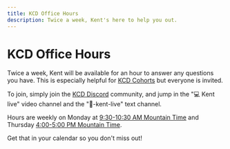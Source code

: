 ```yaml
---
title: KCD Office Hours
description: Twice a week, Kent's here to help you out.
---
```


# KCD Office Hours

Twice a week, Kent will be available for an hour to answer any questions you
have. This is especially helpful for [KCD Cohorts](/cohorts) but everyone is
invited.

To join, simply join the [KCD Discord](/discord) community, and jump in the "💻
Kent live" video channel and the "💬-kent-live" text channel.

Hours are weekly on Monday at [9:30-10:30 AM
Mountain Time](https://www.thetimezoneconverter.com/?t=9%3A30%20am&tz=Mountain%20Time%20(MT)&) and Thursday [4:00-5:00 PM
Mountain Time](https://www.thetimezoneconverter.com/?t=4%3A00%20pm&tz=Mountain%20Time%20(MT)&).

Get that in your calendar so you don't miss out!
